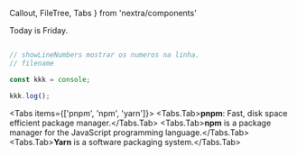 Callout, 
FileTree, 
Tabs
} from 'nextra/components'

<Callout type="info" emoji="ℹ️">
  Today is Friday.
</Callout>

```js showLineNumbers filename="example.js" copy

// showLineNumbers mostrar os numeros na linha.
// filename 

const kkk = console;

kkk.log();
```
 
<FileTree>
  <FileTree.Folder name="content" defaultOpen>
    <FileTree.File name="_meta.js" />
    <FileTree.File name="contact.md" />
    <FileTree.File name="index.mdx" />
    <FileTree.Folder name="about">
      <FileTree.File name="_meta.js" />
      <FileTree.File name="legal.md" />
      <FileTree.File name="index.mdx" />
    </FileTree.Folder>
  </FileTree.Folder>
</FileTree>
 
<Tabs items={['pnpm', 'npm', 'yarn']}>
  <Tabs.Tab>**pnpm**: Fast, disk space efficient package manager.</Tabs.Tab>
  <Tabs.Tab>**npm** is a package manager for the JavaScript programming language.</Tabs.Tab>
  <Tabs.Tab>**Yarn** is a software packaging system.</Tabs.Tab>
</Tabs>